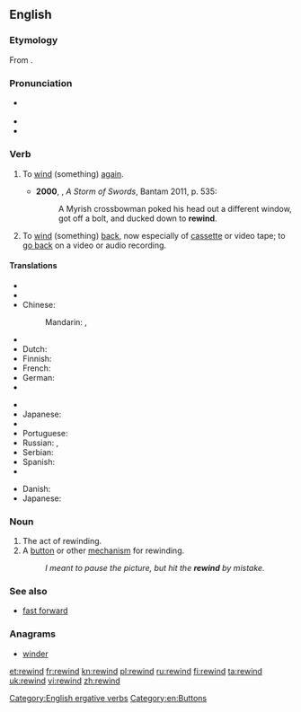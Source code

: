 ==English==

===Etymology===
From {{prefix|re|wind}}.

===Pronunciation===
*{{a|UK}} {{IPA|/riːˈwʌɪnd/}}
* {{hyphenation|re|wind}}
* {{rhymes|aɪnd}}

===Verb===
{{en-verb|rewinds|rewinding|rewound}}

# {{transitive|intransitive}} To [[wind]] (something) [[again]].
#*'''2000''', {{w|George RR Martin}}, ''A Storm of Swords'', Bantam 2011, p. 535:
#*:A Myrish crossbowman poked his head out a different window, got off a bolt, and ducked down to '''rewind'''.
# {{transitive|intransitive}} To [[wind]] (something) [[back]], now especially of [[cassette]] or video tape; to [[go back]] on a video or audio recording. 

====Translations====
{{trans-top|to wind again}}
* {{trreq|ar}}
* {{trreq|hy}}
* Chinese:
*: Mandarin: {{t|cmn|重繞|sc=Hani}},  {{t|cmn|重绕|tr=chóngrào|sc=Hani}}
* {{trreq|cs}}
* Dutch: {{t|nl|weer oprollen}}
* Finnish: {{t|fi|kelata uudelleen}}
* French: {{t+|fr|rembobiner}}
* German: {{t|de|zurückspulen}}
* {{trreq|hi}}
{{trans-mid}}
* {{trreq|it}}
* Japanese: {{t|ja|巻き直す|tr=まきなおす, maki-naosu|sc=Jpan}}
* {{trreq|ko}}
* Portuguese: {{t-|pt|rebobinar}}
* Russian: {{t|ru|перематывать|tr=peremátyvat'}} {{impf}},  {{t|ru|перемотать|tr=peremotát'}} {{pf.}}
* Serbian: {{t|sr|premotati|sc=Cyrl}}
* Spanish: {{t-|es|rebobinar}}
* {{trreq|vi}}
{{trans-bottom}}

{{trans-top|wind back}}
* Danish: {{t|da|spole tilbage}}
* Japanese: {{t|ja|巻き戻す|tr=まきもどす, maki-modosu|sc=Jpan}}
{{trans-mid}}
{{trans-bottom}}

===Noun===
{{en-noun}}

# The act of rewinding.
# A [[button]] or other [[mechanism]] for rewinding.
#: ''I meant to pause the picture, but hit the '''rewind''' by mistake.''

===See also===
* [[fast forward]]

===Anagrams===
* [[winder#English|winder]]

[[Category:English ergative verbs]]
[[Category:en:Buttons]]

[[et:rewind]]
[[fr:rewind]]
[[kn:rewind]]
[[pl:rewind]]
[[ru:rewind]]
[[fi:rewind]]
[[ta:rewind]]
[[uk:rewind]]
[[vi:rewind]]
[[zh:rewind]]